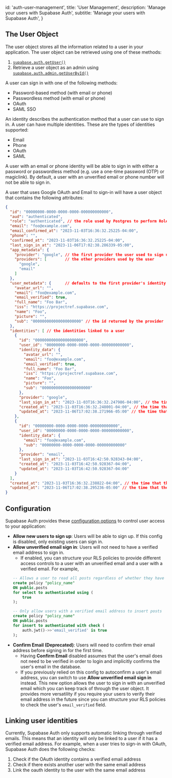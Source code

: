 
  id: 'auth-user-management',
  title: 'User Management',
  description: 'Manage your users with Supabase Auth',
  subtitle: 'Manage your users with Supabase Auth',
}

## The User Object
The user object stores all the information related to a user in your application. The user object can be retrieved using one of these methods:
1. [`supabase.auth.getUser()`](/docs/reference/javascript/auth-getuser) 
2. Retrieve a user object as an admin using [`supabase.auth.admin.getUserById()`](/docs/reference/javascript/auth-admin-listusers)

A user can sign in with one of the following methods:
- Password-based method (with email or phone)
- Passwordless method (with email or phone)
- OAuth
- SAML SSO 

An identity describes the authentication method that a user can use to sign in. A user can have multiple identities. These are the types of identities supported:
- Email 
- Phone
- OAuth
- SAML 

<Admonition type="note">

A user with an email or phone identity will be able to sign in with either a password or passwordless method (e.g. use a one-time password (OTP) or magiclink). By default, a user with an unverified email or phone number will not be able to sign in. 

</Admonition>

A user that uses Google OAuth and Email to sign-in will have a user object that contains the following attributes:
```json
{
  "id": "00000000-0000-0000-0000-000000000000",
  "aud": "authenticated",
  "role": "authenticated", // the role used by Postgres to perform Role Level Security (RLS) checks 
  "email": "foo@example.com",
  "email_confirmed_at": "2023-11-03T16:36:32.25225-04:00",
  "phone": "",
  "confirmed_at": "2023-11-03T16:36:32.25225-04:00",
  "last_sign_in_at": "2023-11-06T17:02:38.286339-05:00",
  "app_metadata": {
    "provider": "google", // the first provider the user used to sign up with
    "providers": [        // the other providers used by the user
      "google",
      "email"
    ]
  },
  "user_metadata": {      // defaults to the first provider's identity data but can contain additional custom user metadata
    "avatar_url": "",
    "email": "foo@example.com",
    "email_verified": true,
    "full_name": "Foo Bar",
    "iss": "https://projectref.supabase.com",
    "name": "Foo",
    "picture": "",
    "sub": "000000000000000000000" // the id returned by the provider
  },
  "identities": [ // the identities linked to a user
    {
      "id": "000000000000000000000",
      "user_id": "00000000-0000-0000-0000-000000000000",
      "identity_data": {
        "avatar_url": "",
        "email": "foo@example.com",
        "email_verified": true,
        "full_name": "Foo Bar",
        "iss": "https://projectref.supabase.com",
        "name": "Foo",
        "picture": "",
        "sub": "000000000000000000000"
      },
      "provider": "google",
      "last_sign_in_at": "2023-11-03T16:36:32.247986-04:00", // the time that the identity was last used to sign in 
      "created_at": "2023-11-03T16:36:32.248001-04:00", // the time that the identity was created
      "updated_at": "2023-11-06T17:02:38.271966-05:00" // the time that the identity was last updated
    },
    {
      "id": "00000000-0000-0000-0000-000000000000",
      "user_id": "00000000-0000-0000-0000-000000000000",
      "identity_data": {
        "email": "foo@example.com",
        "sub": "00000000-0000-0000-0000-000000000000"
      },
      "provider": "email",
      "last_sign_in_at": "2023-11-03T16:42:50.928343-04:00",
      "created_at": "2023-11-03T16:42:50.928367-04:00", 
      "updated_at": "2023-11-03T16:42:50.928367-04:00"
    }
  ],
  "created_at": "2023-11-03T16:36:32.238822-04:00", // the time that the user signed up 
  "updated_at": "2023-11-06T17:02:38.295236-05:00" // the time that the user object was last updated
}
```

## Configuration
Supabase Auth provides these [configuration options](/dashboard/project/_/settings/auth) to control user access to your application:
- **Allow new users to sign up**: Users will be able to sign up. If this config is disabled, only existing users can sign in.
- **Allow unverified email sign in**: Users will not need to have a verified email address to sign in.
    - If enabled, you can structure your RLS policies to provide different access controls to a user with an unverified email and a user with a verified email. For example, 
    ```sql
    -- Allows a user to read all posts regardless of whether they have a verified email address
    create policy "policy_name"
    ON public.posts
    for select to authenticated using (
        true
    );

    -- Only allow users with a verified email address to insert posts
    create policy "policy_name"
    ON public.posts
    for insert to authenticated with check (
        auth.jwt()->>'email_verified' is true
    );
    ```
- **Confirm Email (Deprecated)**: Users will need to confirm their email address before signing in for the first time.
    - Having **Confirm Email** disabled assumes that the user's email does not need to be verified in order to login and implicitly confirms the user's email in the database.
    - If you previously relied on this config to autoconfirm a user's email address, you can switch to use **Allow unverified email sign in** instead. This new option allows the user to sign in with an unverified email which you can keep track of through the user object. It provides more versatility if you require your users to verify their email address in the future since you can structure your RLS policies to check the user's `email_verified` field.

## Linking user identities
Currently, Supabase Auth only supports automatic linking through verified emails. This means that an identity will only be linked to a user if it has a verified email address. For example, when a user tries to sign-in with OAuth, Supabase Auth does the following checks:
1. Check if the OAuth identity contains a verified email address
2. Check if there exists another user with the same email address 
3. Link the oauth identity to the user with the same email address 


